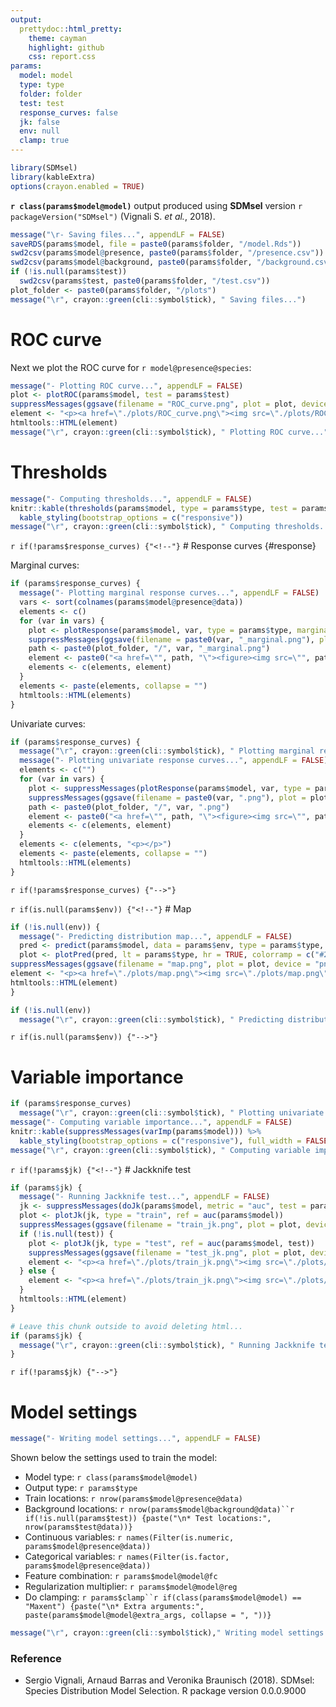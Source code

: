 ```yaml
---
output:
  prettydoc::html_pretty:
    theme: cayman
    highlight: github
    css: report.css
params:
  model: model
  type: type
  folder: folder
  test: test
  response_curves: false
  jk: false
  env: null
  clamp: true
---
```


```r
library(SDMsel)
library(kableExtra)
options(crayon.enabled = TRUE)
```

**`r class(params$model@model)`** output produced using **SDMsel** version `r packageVersion("SDMsel")` (Vignali S. *et al.*, 2018).

```r
message("\r- Saving files...", appendLF = FALSE)
saveRDS(params$model, file = paste0(params$folder, "/model.Rds"))
swd2csv(params$model@presence, paste0(params$folder, "/presence.csv"))
swd2csv(params$model@background, paste0(params$folder, "/background.csv"))
if (!is.null(params$test))
  swd2csv(params$test, paste0(params$folder, "/test.csv"))
plot_folder <- paste0(params$folder, "/plots")
message("\r", crayon::green(cli::symbol$tick), " Saving files...")
```

# ROC curve

Next we plot the ROC curve for `r model@presence@species`:

```r
message("- Plotting ROC curve...", appendLF = FALSE)
plot <- plotROC(params$model, test = params$test)
suppressMessages(ggsave(filename = "ROC_curve.png", plot = plot, device = "png", path = plot_folder))
element <- "<p><a href=\"./plots/ROC_curve.png\"><img src=\"./plots/ROC_curve.png\" style=\"width: 70%; display: block; margin-left: auto; margin-right: auto;\"></a></p>"
htmltools::HTML(element)
message("\r", crayon::green(cli::symbol$tick), " Plotting ROC curve...")
```

# Thresholds

```r
message("- Computing thresholds...", appendLF = FALSE)
knitr::kable(thresholds(params$model, type = params$type, test = params$test), digits = 20) %>%
  kable_styling(bootstrap_options = c("responsive"))
message("\r", crayon::green(cli::symbol$tick), " Computing thresholds...")
```

`r if(!params$response_curves) {"<!--"}`
# Response curves {#response}

Marginal curves:

```r
if (params$response_curves) {
  message("- Plotting marginal response curves...", appendLF = FALSE)
  vars <- sort(colnames(params$model@presence@data))
  elements <- c()
  for (var in vars) {
    plot <- plotResponse(params$model, var, type = params$type, marginal = TRUE, rug = TRUE, clamp = params$clamp)
    suppressMessages(ggsave(filename = paste0(var, "_marginal.png"), plot = plot, device = "png", path = plot_folder))
    path <- paste0(plot_folder, "/", var, "_marginal.png")
    element <- paste0("<a href=\"", path, "\"><figure><img src=\"", path, "\" title=\"", var, "\"><figcaption>", var, "</figcaption></figure></a>")
    elements <- c(elements, element)
  }
  elements <- paste(elements, collapse = "")
  htmltools::HTML(elements)
}
```

Univariate curves:

```r
if (params$response_curves) {
  message("\r", crayon::green(cli::symbol$tick), " Plotting marginal response curves...")
  message("- Plotting univariate response curves...", appendLF = FALSE)
  elements <- c("")
  for (var in vars) {
    plot <- suppressMessages(plotResponse(params$model, var, type = params$type, marginal = FALSE, rug = TRUE, clamp = params$clamp))
    suppressMessages(ggsave(filename = paste0(var, ".png"), plot = plot, device = "png", path = plot_folder))
    path <- paste0(plot_folder, "/", var, ".png")
    element <- paste0("<a href=\"", path, "\"><figure><img src=\"", path, "\" title=\"", var, "\"><figcaption>", var, "</figcaption></figure></a>")
    elements <- c(elements, element)
  }
  elements <- c(elements, "<p></p>")
  elements <- paste(elements, collapse = "")
  htmltools::HTML(elements)
}
```

`r if(!params$response_curves) {"-->"}`

`r if(is.null(params$env)) {"<!--"}`
# Map

```r
if (!is.null(env)) {
  message("- Predicting distribution map...", appendLF = FALSE)
  pred <- predict(params$model, data = params$env, type = params$type, filename = paste0(params$folder, "/map"), overwrite = TRUE, clamp = params$clamp)
  plot <- plotPred(pred, lt = params$type, hr = TRUE, colorramp = c("#2c7bb6", "#abd9e9", "#ffffbf", "#fdae61", "#d7191c"))
suppressMessages(ggsave(filename = "map.png", plot = plot, device = "png", path = plot_folder))
element <- "<p><a href=\"./plots/map.png\"><img src=\"./plots/map.png\" style=\"width: 70%; display: block; margin-left: auto; margin-right: auto;\"></a></p>"
htmltools::HTML(element)
}
```
```r
if (!is.null(env))
  message("\r", crayon::green(cli::symbol$tick), " Predicting distribution map...")
```

`r if(is.null(params$env)) {"-->"}`

# Variable importance

```r
if (params$response_curves)
  message("\r", crayon::green(cli::symbol$tick), " Plotting univariate response curves...")
message("- Computing variable importance...", appendLF = FALSE)
knitr::kable(suppressMessages(varImp(params$model))) %>%
  kable_styling(bootstrap_options = c("responsive"), full_width = FALSE)
message("\r", crayon::green(cli::symbol$tick), " Computing variable importance...")
```

`r if(!params$jk) {"<!--"}`
# Jackknife test

```r
if (params$jk) {
  message("- Running Jackknife test...", appendLF = FALSE)
  jk <- suppressMessages(doJk(params$model, metric = "auc", test = params$test))
  plot <- plotJk(jk, type = "train", ref = auc(params$model))
  suppressMessages(ggsave(filename = "train_jk.png", plot = plot, device = "png", path = plot_folder))
  if (!is.null(test)) {
    plot <- plotJk(jk, type = "test", ref = auc(params$model, test))
    suppressMessages(ggsave(filename = "test_jk.png", plot = plot, device = "png", path = plot_folder))
    element <- "<p><a href=\"./plots/train_jk.png\"><img src=\"./plots/train_jk.png\" width=50%></a><a href=\"./plots/test_jk.png\"><img src=\"./plots/test_jk.png\" width=50%></a></p>"
  } else {
    element <- "<p><a href=\"./plots/train_jk.png\"><img src=\"./plots/train_jk.png\" style=\"width: 70%; display: block; margin-left: auto; margin-right: auto;\"></a></p>"
  }
  htmltools::HTML(element)
}
```
```r
# Leave this chunk outside to avoid deleting html...
if (params$jk) {
  message("\r", crayon::green(cli::symbol$tick), " Running Jackknife test...")
}
```

`r if(!params$jk) {"-->"}`

# Model settings
```r
message("- Writing model settings...", appendLF = FALSE)
```

Shown below the settings used to train the model:

* Model type: `r class(params$model@model)`
* Output type: `r params$type`
* Train locations: `r nrow(params$model@presence@data)`
* Background locations: `r nrow(params$model@background@data)``r if(!is.null(params$test)) {paste("\n* Test locations:", nrow(params$test@data))}`
* Continuous variables: `r names(Filter(is.numeric, params$model@presence@data))`
* Categorical variables: `r names(Filter(is.factor, params$model@presence@data))`
* Feature combination: `r params$model@model@fc`
* Regularization multiplier: `r params$model@model@reg`
* Do clamping: `r params$clamp``r if(class(params$model@model) == "Maxent") {paste("\n* Extra arguments:", paste(params$model@model@extra_args, collapse = ", "))}`

```r
message("\r", crayon::green(cli::symbol$tick)," Writing model settings...")
```


### Reference

- Sergio Vignali, Arnaud Barras and Veronika Braunisch (2018). SDMsel: Species Distribution Model Selection. R package version 0.0.0.9000

